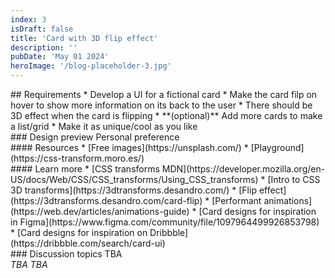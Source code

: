 ```yaml
---
index: 3
isDraft: false
title: 'Card with 3D flip effect'
description: ''
pubDate: 'May 01 2024'
heroImage: '/blog-placeholder-3.jpg'
---
```


<Section>
  ## Requirements
  * Develop a UI for a fictional card
  * Make the card filp on hover to show more information on its back to the user
  * There should be 3D effect when the card is flipping
  * **(optional)** Add more cards to make a list/grid
  * <Special /> Make it as unique/cool as you like
</Section>

<Section>
  ### Design preview
  Personal preference
</Section>

<Section>
  #### Resources
  * [Free images](https://unsplash.com/)
  * [Playground](https://css-transform.moro.es/)
</Section>

<Section>
  #### Learn more
  * [CSS transforms MDN](https://developer.mozilla.org/en-US/docs/Web/CSS/CSS_transforms/Using_CSS_transforms)
  * [Intro to CSS 3D transforms](https://3dtransforms.desandro.com/)
  * [Flip effect](https://3dtransforms.desandro.com/card-flip)
  * [Performant animations](https://web.dev/articles/animations-guide)
  * [Card designs for inspiration in Figma](https://www.figma.com/community/file/1097964499926853798)
  * [Card designs for inspiration on Dribbble](https://dribbble.com/search/card-ui)
</Section>

<Section>
  ### Discussion topics
  TBA
</Section>

<Winner>
  <em>TBA</em>
</Winner>

<MVP>
  <em>TBA</em>
</MVP>

